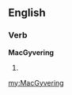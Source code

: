 ==English==

===Verb===
'''MacGyvering'''

# {{third-person singular of|[[MacGyver]]}}

[[my:MacGyvering]]